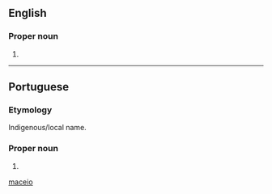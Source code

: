 ==English==

===Proper noun===
{{head|en|proper noun}}

# {{place|en|municipality/state capital|s/Alagoas|c/Brazil}}

[[Category:English terms spelled with Ó|maceio]]

----

==Portuguese==

===Etymology===
Indigenous/local name.

===Proper noun===
{{pt-proper noun}}

# {{place|pt|municipality/state capital|s/Alagoas|c/Brazil}}